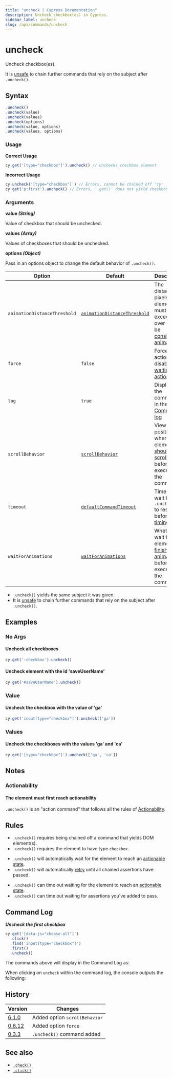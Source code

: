 ```yaml
---
title: "uncheck | Cypress Documentation"
description: Uncheck checkbox(es) in Cypress.
sidebar_label: uncheck
slug: /api/commands/uncheck
---
```


<ProductHeading product="app" />

# uncheck

Uncheck checkbox(es).

It is [unsafe](/app/core-concepts/retry-ability#Only-queries-are-retried) to
chain further commands that rely on the subject after `.uncheck()`.

## Syntax

```javascript
.uncheck()
.uncheck(value)
.uncheck(values)
.uncheck(options)
.uncheck(value, options)
.uncheck(values, options)
```

### Usage

<Icon name="check-circle" color="green" /> **Correct Usage**

```javascript
cy.get('[type="checkbox"]').uncheck() // Unchecks checkbox element
```

<Icon name="exclamation-triangle" color="red" /> **Incorrect Usage**

```javascript
cy.uncheck('[type="checkbox"]') // Errors, cannot be chained off 'cy'
cy.get('p:first').uncheck() // Errors, '.get()' does not yield checkbox
```

### Arguments

<Icon name="angle-right" /> **value _(String)_**

Value of checkbox that should be unchecked.

<Icon name="angle-right" /> **values _(Array)_**

Values of checkboxes that should be unchecked.

<Icon name="angle-right" /> **options _(Object)_**

Pass in an options object to change the default behavior of `.uncheck()`.

| Option                       | Default                                                                     | Description                                                                                                                                     |
| ---------------------------- | --------------------------------------------------------------------------- | ----------------------------------------------------------------------------------------------------------------------------------------------- |
| `animationDistanceThreshold` | [`animationDistanceThreshold`](/app/references/configuration#Actionability) | The distance in pixels an element must exceed over time to be [considered animating](/app/core-concepts/interacting-with-elements#Animations).  |
| `force`                      | `false`                                                                     | Forces the action, disables [waiting for actionability](#Assertions)                                                                            |
| `log`                        | `true`                                                                      | Displays the command in the [Command log](/app/core-concepts/open-mode#Command-Log)                                                             |
| `scrollBehavior`             | [`scrollBehavior`](/app/references/configuration#Actionability)             | Viewport position to where an element [should be scrolled](/app/core-concepts/interacting-with-elements#Scrolling) before executing the command |
| `timeout`                    | [`defaultCommandTimeout`](/app/references/configuration#Timeouts)           | Time to wait for `.uncheck()` to resolve before [timing out](#Timeouts)                                                                         |
| `waitForAnimations`          | [`waitForAnimations`](/app/references/configuration#Actionability)          | Whether to wait for elements to [finish animating](/app/core-concepts/interacting-with-elements#Animations) before executing the command.       |

<HeaderYields />

- `.uncheck()` yields the same subject it was given.
- It is [unsafe](/app/core-concepts/retry-ability#Only-queries-are-retried)
  to chain further commands that rely on the subject after `.uncheck()`.

## Examples

### No Args

#### Uncheck all checkboxes

```javascript
cy.get(':checkbox').uncheck()
```

#### Uncheck element with the id 'saveUserName'

```javascript
cy.get('#saveUserName').uncheck()
```

### Value

#### Uncheck the checkbox with the value of 'ga'

```javascript
cy.get('input[type="checkbox"]').uncheck(['ga'])
```

### Values

#### Uncheck the checkboxes with the values 'ga' and 'ca'

```javascript
cy.get('[type="checkbox"]').uncheck(['ga', 'ca'])
```

## Notes

### Actionability

#### The element must first reach actionability

`.uncheck()` is an "action command" that follows all the rules of
[Actionability](/app/core-concepts/interacting-with-elements).

## Rules

<HeaderRequirements />

- `.uncheck()` requires being chained off a command that yields DOM element(s).
- `.uncheck()` requires the element to have type `checkbox`.

<HeaderAssertions />

- `.uncheck()` will automatically wait for the element to reach an
  [actionable state](/app/core-concepts/interacting-with-elements).
- `.uncheck()` will automatically [retry](/app/core-concepts/retry-ability)
  until all chained assertions have passed.

<HeaderTimeouts />

- `.uncheck()` can time out waiting for the element to reach an
  [actionable state](/app/core-concepts/interacting-with-elements).
- `.uncheck()` can time out waiting for assertions you've added to pass.

## Command Log

**_Uncheck the first checkbox_**

```javascript
cy.get('[data-js="choose-all"]')
  .click()
  .find('input[type="checkbox"]')
  .first()
  .uncheck()
```

The commands above will display in the Command Log as:

<DocsImage
  src="/img/api/uncheck/test-unchecking-a-checkbox.png"
  alt="Command Log uncheck"
/>

When clicking on `uncheck` within the command log, the console outputs the
following:

<DocsImage
  src="/img/api/uncheck/console-shows-events-from-clicking-the-checkbox.png"
  alt="Console Log uncheck"
/>

## History

| Version                                    | Changes                       |
| ------------------------------------------ | ----------------------------- |
| [6.1.0](/app/references/changelog#6-1-0)   | Added option `scrollBehavior` |
| [0.6.12](/app/references/changelog#0-6-12) | Added option `force`          |
| [0.3.3](/app/references/changelog#0-3-3)   | `.uncheck()` command added    |

## See also

- [`.check()`](/api/commands/check)
- [`.click()`](/api/commands/click)
